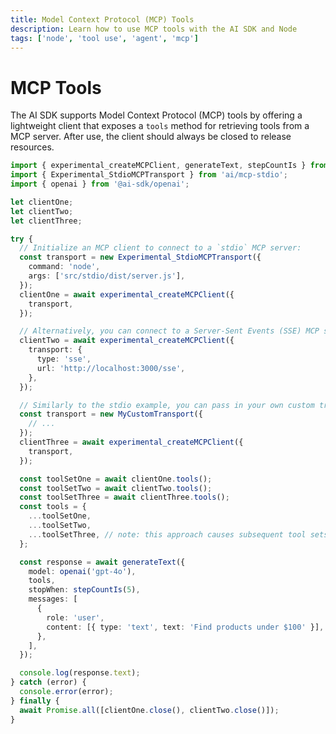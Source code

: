 ```yaml
---
title: Model Context Protocol (MCP) Tools
description: Learn how to use MCP tools with the AI SDK and Node
tags: ['node', 'tool use', 'agent', 'mcp']
---
```


# MCP Tools

The AI SDK supports Model Context Protocol (MCP) tools by offering a lightweight client that exposes a `tools` method for retrieving tools from a MCP server. After use, the client should always be closed to release resources.

```ts
import { experimental_createMCPClient, generateText, stepCountIs } from 'ai';
import { Experimental_StdioMCPTransport } from 'ai/mcp-stdio';
import { openai } from '@ai-sdk/openai';

let clientOne;
let clientTwo;
let clientThree;

try {
  // Initialize an MCP client to connect to a `stdio` MCP server:
  const transport = new Experimental_StdioMCPTransport({
    command: 'node',
    args: ['src/stdio/dist/server.js'],
  });
  clientOne = await experimental_createMCPClient({
    transport,
  });

  // Alternatively, you can connect to a Server-Sent Events (SSE) MCP server:
  clientTwo = await experimental_createMCPClient({
    transport: {
      type: 'sse',
      url: 'http://localhost:3000/sse',
    },
  });

  // Similarly to the stdio example, you can pass in your own custom transport as long as it implements the `MCPTransport` interface:
  const transport = new MyCustomTransport({
    // ...
  });
  clientThree = await experimental_createMCPClient({
    transport,
  });

  const toolSetOne = await clientOne.tools();
  const toolSetTwo = await clientTwo.tools();
  const toolSetThree = await clientThree.tools();
  const tools = {
    ...toolSetOne,
    ...toolSetTwo,
    ...toolSetThree, // note: this approach causes subsequent tool sets to override tools with the same name
  };

  const response = await generateText({
    model: openai('gpt-4o'),
    tools,
    stopWhen: stepCountIs(5),
    messages: [
      {
        role: 'user',
        content: [{ type: 'text', text: 'Find products under $100' }],
      },
    ],
  });

  console.log(response.text);
} catch (error) {
  console.error(error);
} finally {
  await Promise.all([clientOne.close(), clientTwo.close()]);
}
```
